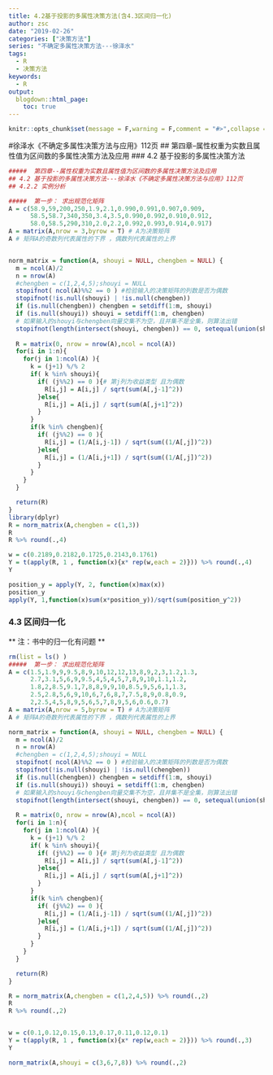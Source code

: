 ```yaml
---
title: 4.2基于投影的多属性决策方法(含4.3区间归一化)
author: zsc
date: "2019-02-26"
categories: ["决策方法"]
series: "不确定多属性决策方法---徐泽水"
tags:
  - R
  - 决策方法
keywords:
  - R
output:
  blogdown::html_page:
    toc: true
---
```



```r
knitr::opts_chunk$set(message = F,warning = F,comment = "#>",collapse = TRUE)
```

#徐泽水《不确定多属性决策方法与应用》112页
##  第四章--属性权重为实数且属性值为区间数的多属性决策方法及应用
### 4.2 基于投影的多属性决策方法
```r
#####  第四章--属性权重为实数且属性值为区间数的多属性决策方法及应用
## 4.2 基于投影的多属性决策方法---徐泽水《不确定多属性决策方法与应用》112页 
## 4.2.2 实例分析

#####  第一步： 求出规范化矩阵
A = c(58.9,59,200,250,1.9,2.1,0.990,0.991,0.907,0.909,
      58.5,58.7,340,350,3.4,3.5,0.990,0.992,0.910,0.912,
      58.0,58.5,290,310,2.0,2.2,0.992,0.993,0.914,0.917) 
A = matrix(A,nrow = 3,byrow = T) # A为决策矩阵
A # 矩阵A的奇数列代表属性的下界 ，偶数列代表属性的上界


norm_matrix = function(A, shouyi = NULL, chengben = NULL) {
  m = ncol(A)/2
  n = nrow(A)
  #chengben = c(1,2,4,5);shouyi = NULL
  stopifnot( ncol(A)%%2 == 0 ) #检验输入的决策矩阵的列数是否为偶数
  stopifnot(!is.null(shouyi) | !is.null(chengben))
  if (is.null(chengben)) chengben = setdiff(1:m, shouyi)
  if (is.null(shouyi)) shouyi = setdiff(1:m, chengben)
  # 如果输入的shouyi与chengben向量交集不为空，且并集不是全集，则算法出错
  stopifnot(length(intersect(shouyi, chengben)) == 0, setequal(union(shouyi, chengben), 1:m))
  
  R = matrix(0, nrow = nrow(A),ncol = ncol(A))
  for(i in 1:n){
    for(j in 1:ncol(A) ){
      k = (j+1) %/% 2
      if( k %in% shouyi){
        if( (j%%2) == 0 ){# 第j列为收益类型 且为偶数
          R[i,j] = A[i,j] / sqrt(sum(A[,j-1]^2))
        }else{
          R[i,j] = A[i,j] / sqrt(sum(A[,j+1]^2))
        }
      }
      if(k %in% chengben){
        if( (j%%2) == 0 ){
          R[i,j] = (1/A[i,j-1]) / sqrt(sum((1/A[,j])^2))
        }else{
          R[i,j] = (1/A[i,j+1]) / sqrt(sum((1/A[,j])^2))
        }
      }
    }
  }

  return(R)
}
library(dplyr)
R = norm_matrix(A,chengben = c(1,3))
R
R %>% round(.,4)

w = c(0.2189,0.2182,0.1725,0.2143,0.1761)
Y = t(apply(R, 1 , function(x){x* rep(w,each = 2)})) %>% round(.,4)
Y

position_y = apply(Y, 2, function(x)max(x))
position_y
apply(Y, 1,function(x)sum(x*position_y))/sqrt(sum(position_y^2))


```


### 4.3 区间归一化
 ** 注：书中的归一化有问题 **
 
```r
rm(list = ls() )
#####  第一步： 求出规范化矩阵
A = c(1.5,1.9,9,9.5,8,9,10,12,12,13,8,9,2,3,1.2,1.3,
      2.7,3.1,5,6,9,9.5,4,5,4,5,7,8,9,10,1.1,1.2,
      1.8,2,8.5,9.1,7,8,8,9,9,10,8.5,9,5,6,1,1.3,
      2.5,2.8,5,6,9,10,6,7,6,8,7,7.5,8,9,0.8,0.9,
      2,2.5,4,5,8,9,5,6,5,7,8,9,5,6,0.6,0.7) 
A = matrix(A,nrow = 5,byrow = T) # A为决策矩阵
A # 矩阵A的奇数列代表属性的下界 ，偶数列代表属性的上界

norm_matrix = function(A, shouyi = NULL, chengben = NULL) {
  m = ncol(A)/2
  n = nrow(A)
  #chengben = c(1,2,4,5);shouyi = NULL
  stopifnot( ncol(A)%%2 == 0 ) #检验输入的决策矩阵的列数是否为偶数
  stopifnot(!is.null(shouyi) | !is.null(chengben))
  if (is.null(chengben)) chengben = setdiff(1:m, shouyi)
  if (is.null(shouyi)) shouyi = setdiff(1:m, chengben)
  # 如果输入的shouyi与chengben向量交集不为空，且并集不是全集，则算法出错
  stopifnot(length(intersect(shouyi, chengben)) == 0, setequal(union(shouyi, chengben), 1:m))
  
  R = matrix(0, nrow = nrow(A),ncol = ncol(A))
  for(i in 1:n){
    for(j in 1:ncol(A) ){
      k = (j+1) %/% 2
      if( k %in% shouyi){
        if( (j%%2) == 0 ){# 第j列为收益类型 且为偶数
          R[i,j] = A[i,j] / sqrt(sum(A[,j-1]^2))
        }else{
          R[i,j] = A[i,j] / sqrt(sum(A[,j+1]^2))
        }
      }
      if(k %in% chengben){
        if( (j%%2) == 0 ){
          R[i,j] = (1/A[i,j-1]) / sqrt(sum((1/A[,j])^2))
        }else{
          R[i,j] = (1/A[i,j+1]) / sqrt(sum((1/A[,j])^2))
        }
      }
    }
  }

  return(R)
}

R = norm_matrix(A,chengben = c(1,2,4,5)) %>% round(.,2)
R 
R %>% round(.,2)


w = c(0.1,0.12,0.15,0.13,0.17,0.11,0.12,0.1)
Y = t(apply(R, 1 , function(x){x* rep(w,each = 2)})) %>% round(.,3)
Y

norm_matrix(A,shouyi = c(3,6,7,8)) %>% round(.,2)
```




